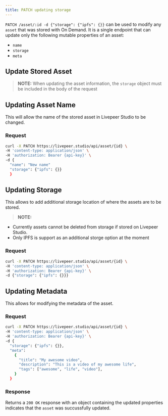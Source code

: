```yaml
---
title: PATCH updating storage
---
```



`PATCH /asset/:id -d {"storage": {"ipfs": {}}` can be used to modify any `asset` that was stored with On Demand. It is a single endpoint that can update only the following mutable properties of an asset:

- `name`
- `storage`
- `meta`



## Update Stored Asset

> **NOTE:** When updating the asset information, the `storage` object must be included in the body of the request

## Updating Asset Name

This will allow the name of the stored asset in Livepeer Studio to be changed.

### Request

```bash
curl -X PATCH https://livepeer.studio/api/asset/{id} \
-H 'content-type: application/json' \
-H 'authorization: Bearer {api-key}' \
-d {
  "name": "New name"
  "storage": {"ipfs": {}}
  }
```

## Updating Storage

This allows to add additional storage location of where the assets are to be stored.

>**NOTE:** 
- Currently assets cannot be deleted from storage if stored on Livepeer Studio. 
- Only IPFS is support as an additional storge option at the moment


### Request

```bash
curl -X PATCH https://livepeer.studio/api/asset/{id} \
-H 'content-type: application/json' \
-H 'authorization: Bearer {api-key}' \
-d {"storage": {"ipfs": {}}}
```

## Updating Metadata

This allows for modifying the metadata of the asset.

### Request

```bash
curl -X PATCH https://livepeer.studio/api/asset/{id} \
-H 'content-type: application/json' \
-H 'authorization: Bearer {api-key}' \
-d {
  "storage": {"ipfs": {}},
  "meta": 
    {
      "title": "My awesome video",
      "description": "This is a video of my awesome life",
      "tags": ["awesome", "life", "video"],
    }
  }
```


### Response

Returns a `200 OK` response with an object containing the updated properties indicates that the `asset` was succussfully updated.
